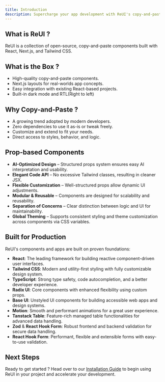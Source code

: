 ```yaml
---
title: Introduction
description: Supercharge your app development with ReUI's copy-and-paste components and layouts, powered by React, Radix UI, Base UI, Motion and styled with Tailwind CSS.
---
```


## What is ReUI ?

ReUI is a collection of open-source, copy-and-paste components built with React, Next.js, and Tailwind CSS.

## What is the Box ?

- High-quality copy-and-paste components.
- Next.js layouts for real-worlds app concepts.
- Easy integration with existing React-based projects.
- Built-in dark mode and RTL(Right to left)

## Why Copy-and-Paste ?

- A growing trend adopted by modern developers.
- Zero dependencies to use it as-is or tweak freely.
- Customize and extend to fit your needs.
- Direct access to styles, behavior, and logic.

## Prop-based Components

- **AI-Optimized Design** – Structured props system ensures easy AI interpretation and usability.
- **Elegant Code API** – No excessive Tailwind classes, resulting in cleaner JSX.
- **Flexible Customization** – Well-structured props allow dynamic UI adjustments.
- **Modular & Reusable** – Components are designed for scalability and reusability.
- **Separation of Concerns** – Clear distinction between logic and UI for maintainability.
- **Global Theming** – Supports consistent styling and theme customization across components via CSS variables.

## Built for Production

ReUI's components and apps are built on proven foundations:

- **React**: The leading framework for building reactive component-driven user interfaces.
- **Tailwind CSS**: Modern and utility-first styling with fully customizable design system.
- **TypeScript**: Strong type safety, code autocompletion, and a better developer experience.
- **Radix UI**: Core components with enhanced flexibility using custom props.
- **Base UI**: Unstyled UI components for building accessible web apps and design systems.
- **Motion**: Smooth and performant animations for a great user experience.
- **Tanstack Table**: Feature-rich managed table functionalities for advanced data handling.
- **Zod** & **React Hook Form**: Robust frontend and backend validation for secure data handling.
- **React Hook Form**: Performant, flexible and extensible forms with easy-to-use validation.

## Next Steps

Ready to get started ? Head over to our [Installation Guide](/docs/installation) to begin using
ReUI in your project and accelerate your development.
